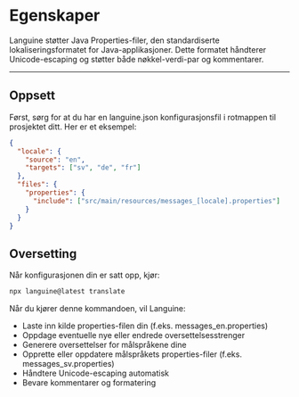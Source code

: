 # Egenskaper

Languine støtter Java Properties-filer, den standardiserte lokaliseringsformatet for Java-applikasjoner. Dette formatet håndterer Unicode-escaping og støtter både nøkkel-verdi-par og kommentarer.

---

## Oppsett

Først, sørg for at du har en languine.json konfigurasjonsfil i rotmappen til prosjektet ditt. Her er et eksempel:

```json
{
  "locale": {
    "source": "en",
    "targets": ["sv", "de", "fr"]
  },
  "files": {
    "properties": {
      "include": ["src/main/resources/messages_[locale].properties"]
    }
  }
}
```

## Oversetting

Når konfigurasjonen din er satt opp, kjør:

```bash
npx languine@latest translate
```

Når du kjører denne kommandoen, vil Languine:

- Laste inn kilde properties-filen din (f.eks. messages_en.properties)
- Oppdage eventuelle nye eller endrede oversettelsesstrenger
- Generere oversettelser for målspråkene dine
- Opprette eller oppdatere målspråkets properties-filer (f.eks. messages_sv.properties)
- Håndtere Unicode-escaping automatisk
- Bevare kommentarer og formatering
